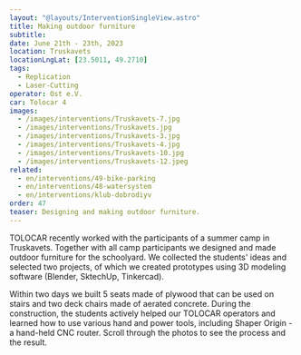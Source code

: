 ```yaml
---
layout: "@layouts/InterventionSingleView.astro"
title: Making outdoor furniture
subtitle:
date: June 21th - 23th, 2023
location: Truskavets
locationLngLat: [23.5011, 49.2710] 
tags: 
  - Replication
  - Laser-Cutting
operator: Ost e.V.
car: Tolocar 4
images:
  - /images/interventions/Truskavets-7.jpg  
  - /images/interventions/Truskavets.jpg
  - /images/interventions/Truskavets-3.jpg
  - /images/interventions/Truskavets-4.jpg
  - /images/interventions/Truskavets-10.jpg
  - /images/interventions/Truskavets-12.jpeg
related:
  - en/interventions/49-bike-parking
  - en/interventions/48-watersystem
  - en/interventions/klub-dobrodiyv
order: 47
teaser: Designing and making outdoor furniture. 
---
```

TOLOCAR recently worked with the participants of a summer camp in Truskavets. Together with all camp participants we designed and made outdoor furniture for the schoolyard. We collected the students' ideas and selected two projects, of which we created prototypes using 3D modeling software (Blender, SktechUp, Tinkercad).

Within two days we built 5 seats made of plywood that can be used on stairs and two deck chairs made of aerated concrete. During the construction, the students actively helped our TOLOCAR operators and learned how to use various hand and power tools, including Shaper Origin - a hand-held CNC router. Scroll through the photos to see the process and the result.
